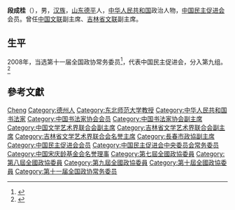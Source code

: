 '''段成桂'''（{{bd|1942年||}}），男，[[汉族|汉族]]，[[山东|山东]][[德平|德平]]人，[[中华人民共和国|中华人民共和国]]政治人物，[[中国民主促进会|中国民主促进会]]会员。曾任[[中国文联|中国文联]]副主席、[[吉林省文联|吉林省文联]]副主席。

== 生平 ==
2008年，当选第十一届全国政协常务委员<ref>{{cite news|title=第十一届全国政协委员名单|url=http://www.indaa.com.cn/zt/2009qglh/zxzs/200903/t20090303_127573.html|accessdate=2013-04-09|newspaper=新华社北京1月25日电 中国人民政治协商会议第十一届全国委员会委员名单(共2237人，2008年1月25日政协第十届全国委员会常务委员会第二十次会议通过)|date=2008年1月25日|deadurl=yes|archiveurl=https://web.archive.org/web/20130928014403/http://www.indaa.com.cn/zt/2009qglh/zxzs/200903/t20090303_127573.html|archivedate=2013年9月28日}}</ref>，代表中国民主促进会，分入第九组。<ref>{{cite news|title=全国政协信息-段成桂|url=http://www.cppcc.gov.cn/CMS/wylibary/showJcwyxtInfoWylibary.action?tabJcwyxt.guid=11W0003150&wytype=wjwy|accessdate=2013-04-11|newspaper=全国政协委员会|archive-date=2019-06-11|archive-url=https://web.archive.org/web/20190611012326/http://www.cppcc.gov.cn/CMS/wylibary/showJcwyxtInfoWylibary.action?tabJcwyxt.guid=11W0003150&wytype=wjwy|dead-url=no}}</ref>

== 參考文獻 ==
{{reflist}}

{{中国政治人物小作品}}
{{中国民主促进会第十一届中央委员会}}
{{中国宋庆龄基金会第七届理事会}}
{{中国书法家协会第一届理事会}}
{{中国书法家协会第二届理事会}}
{{中国书法家协会第四届理事会}}
{{中国书法家协会第五届理事会}}
{{中国书法家协会第六届理事会}}
{{中国文学艺术界联合会第八届全国委员会}}
{{中国文学艺术界联合会第九届全国委员会}}
{{中国文学艺术界联合会第十届全国委员会}}

{{Authority control}}
{{DEFAULTSORT:duan chenggui}}
[[Category:段姓|Cheng]]
[[Category:德州人|Category:德州人]]
[[Category:东北师范大学教授|Category:东北师范大学教授]]
[[Category:中华人民共和国书法家|Category:中华人民共和国书法家]]
[[Category:中国书法家协会会员|Category:中国书法家协会会员]]
[[Category:中国书法家协会副主席|Category:中国书法家协会副主席]]
[[Category:中国文学艺术界联合会副主席|Category:中国文学艺术界联合会副主席]]
[[Category:吉林省文学艺术界联合会副主席|Category:吉林省文学艺术界联合会副主席]]
[[Category:吉林省文学艺术界联合会名誉主席|Category:吉林省文学艺术界联合会名誉主席]]
[[Category:長春市政協副主席|Category:長春市政協副主席]]
[[Category:中国民主促进会会员|Category:中国民主促进会会员]]
[[Category:中国民主促进会中央委员会常务委员|Category:中国民主促进会中央委员会常务委员]]
[[Category:中国宋庆龄基金会名誉理事|Category:中国宋庆龄基金会名誉理事]]
[[Category:第七屆全國政協委員|Category:第七屆全國政協委員]]
[[Category:第八屆全國政協委員|Category:第八屆全國政協委員]]
[[Category:第九屆全國政協委員|Category:第九屆全國政協委員]]
[[Category:第十屆全國政協委員|Category:第十屆全國政協委員]]
[[Category:第十一届全国政协常务委员|Category:第十一届全国政协常务委员]]